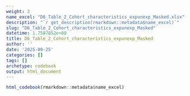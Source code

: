 ```yaml
---
weight: 2
name_excel: "D6_Table_2_Cohort_characteristics_expunexp_Masked.xlsx"
description: "`r get_description(rmarkdown::metadata$name_excel)`"
slug: "D6_Table_2_Cohort_characteristics_expunexp_Masked"
datetime: 1.7587852e+09
title: D6_Table_2_Cohort_characteristics_expunexp_Masked
author: ''
date: '2025-09-25'
categories: []
tags: []
archetype: codebook
output: html_document
---
```


```r
html_codebook(rmarkdown::metadata$name_excel)
```

